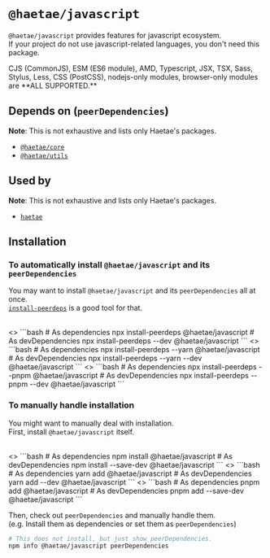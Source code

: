 
# `@haetae/javascript`

`@haetae/javascript` provides features for javascript ecosystem.<br/>
If your project do not use javascript-related languages, you don't need this package.

<Callout>
  CJS (CommonJS), ESM (ES6 module), AMD, Typescript, JSX, TSX, Sass, Stylus,
  Less, CSS (PostCSS), nodejs-only modules, browser-only modules are **ALL
  SUPPORTED.**
</Callout>

## Depends on (`peerDependencies`)

**Note**: This is not exhaustive and lists only Haetae's packages.

- [`@haetae/core`](./haetae-core)
- [`@haetae/utils`](./haetae-utils)

## Used by

**Note**: This is not exhaustive and lists only Haetae's packages.

- [`haetae`](./haetae)

## Installation

### To automatically install `@haetae/javascript` and its `peerDependencies`

You may want to install `@haetae/javascript` and its `peerDependencies` all at once. <br/>
[`install-peerdeps`](https://www.npmjs.com/package/install-peerdeps) is a good tool for that.

<br/>

<PkgManagerTabs>
  <>
    ```bash
    # As dependencies
    npx install-peerdeps @haetae/javascript
    # As devDependencies
    npx install-peerdeps --dev @haetae/javascript
    ```
  </>
  <>
    ```bash
    # As dependencies
    npx install-peerdeps --yarn @haetae/javascript
    # As devDependencies
    npx install-peerdeps --yarn --dev @haetae/javascript
    ```
  </>
  <>
    ```bash
    # As dependencies
    npx install-peerdeps --pnpm @haetae/javascript
    # As devDependencies
    npx install-peerdeps --pnpm --dev @haetae/javascript
    ```
  </>
</PkgManagerTabs>

### To manually handle installation

You might want to manually deal with installation.<br/>
First, install `@haetae/javascript` itself.

<br/>

<PkgManagerTabs>
  <>
    ```bash
    # As dependencies
    npm install @haetae/javascript
    # As devDependencies
    npm install --save-dev @haetae/javascript
    ```
  </>
  <>
    ```bash
    # As dependencies
    yarn add @haetae/javascript
    # As devDependencies
    yarn add --dev @haetae/javascript
    ```
  </>
  <>
    ```bash
    # As dependencies
    pnpm add @haetae/javascript
    # As devDependencies
    pnpm add --save-dev @haetae/javascript
    ```
  </>
</PkgManagerTabs>

Then, check out `peerDependencies` and manually handle them.<br/>
(e.g. Install them as dependencies or set them as `peerDependencies`)

```bash
# This does not install, but just show peerDependencies.
npm info @haetae/javascript peerDependencies
```
